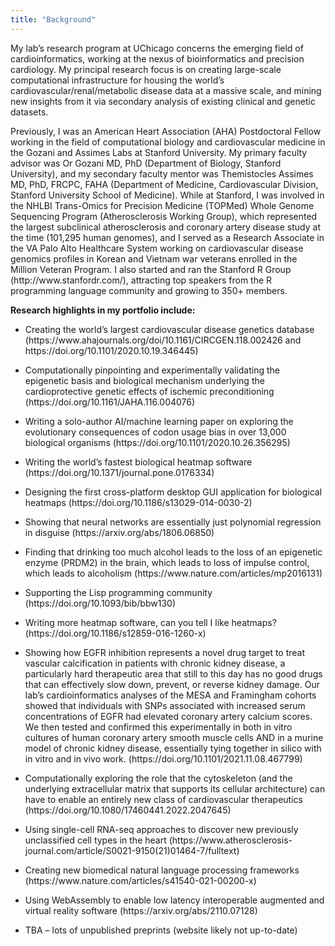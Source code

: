 ```yaml
---
title: "Background"
---
```


My lab's research program at UChicago concerns the emerging field of cardioinformatics, working at the nexus of bioinformatics and precision cardiology.  My principal research focus is on creating large-scale computational infrastructure for housing the world's cardiovascular/renal/metabolic disease data at a massive scale, and mining new insights from it via secondary analysis of existing clinical and genetic datasets.

Previously, I was an American Heart Association (AHA) Postdoctoral Fellow working in the field of computational biology and cardiovascular medicine in the Gozani and Assimes Labs at Stanford University. My primary faculty advisor was Or Gozani MD, PhD (Department of Biology, Stanford University), and my secondary faculty mentor was Themistocles Assimes MD, PhD, FRCPC, FAHA (Department of Medicine, Cardiovascular Division, Stanford University School of Medicine). While at Stanford, I was involved in the NHLBI Trans-Omics for Precision Medicine (TOPMed) Whole Genome Sequencing Program (Atherosclerosis Working Group), which represented the largest subclinical atherosclerosis and coronary artery disease study at the time (101,295 human genomes), and I served as a Research Associate in the VA Palo Alto Healthcare System working on cardiovascular disease genomics profiles in Korean and Vietnam war veterans enrolled in the Million Veteran Program. I also started and ran the Stanford R Group (http://www.stanfordr.com/), attracting top speakers from the R programming language community and growing to 350+ members.

**Research highlights in my portfolio include:**

- Creating the world's largest cardiovascular disease genetics database (https://www.ahajournals.org/doi/10.1161/CIRCGEN.118.002426 and https://doi.org/10.1101/2020.10.19.346445)

- Computationally pinpointing and experimentally validating the epigenetic basis and biological mechanism underlying the cardioprotective genetic effects of ischemic preconditioning (https://doi.org/10.1161/JAHA.116.004076)

- Writing a solo-author AI/machine learning paper on exploring the evolutionary consequences of codon usage bias in over 13,000 biological organisms (https://doi.org/10.1101/2020.10.26.356295)

- Writing the world's fastest biological heatmap software (https://doi.org/10.1371/journal.pone.0176334)

- Designing the first cross-platform desktop GUI application for biological heatmaps (https://doi.org/10.1186/s13029-014-0030-2)

- Showing that neural networks are essentially just polynomial regression in disguise (https://arxiv.org/abs/1806.06850)

- Finding that drinking too much alcohol leads to the loss of an epigenetic enzyme (PRDM2) in the brain, which leads to loss of impulse control, which leads to alcoholism (https://www.nature.com/articles/mp2016131)

- Supporting the Lisp programming community (https://doi.org/10.1093/bib/bbw130)

- Writing more heatmap software, can you tell I like heatmaps? (https://doi.org/10.1186/s12859-016-1260-x)

- Showing how EGFR inhibition represents a novel drug target to treat vascular calcification in patients with chronic kidney disease, a particularly hard therapeutic area that still to this day has no good drugs that can effectively slow down, prevent, or reverse kidney damage.  Our lab’s cardioinformatics analyses of the MESA and Framingham cohorts showed that individuals with SNPs associated with increased serum concentrations of EGFR had elevated coronary artery calcium scores.  We then tested and confirmed this experimentally in both in vitro cultures of human coronary artery smooth muscle cells AND in a murine model of chronic kidney disease, essentially tying together in silico with in vitro and in vivo work. (https://doi.org/10.1101/2021.11.08.467799)

- Computationally exploring the role that the cytoskeleton (and the underlying extracellular matrix that supports its cellular architecture) can have to enable an entirely new class of cardiovascular therapeutics (https://doi.org/10.1080/17460441.2022.2047645)

- Using single-cell RNA-seq approaches to discover new previously unclassified cell types in the heart (https://www.atherosclerosis-journal.com/article/S0021-9150(21)01464-7/fulltext)

- Creating new biomedical natural language processing frameworks (https://www.nature.com/articles/s41540-021-00200-x)

- Using WebAssembly to enable low latency interoperable augmented and virtual reality software (https://arxiv.org/abs/2110.07128)

- TBA -- lots of unpublished preprints (website likely not up-to-date)
